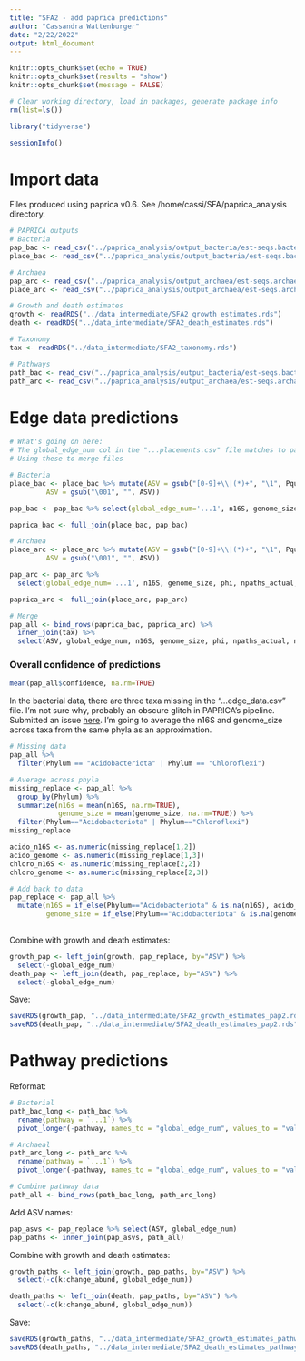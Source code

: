 ```yaml
---
title: "SFA2 - add paprica predictions"
author: "Cassandra Wattenburger"
date: "2/22/2022"
output: html_document
---
```


```r
knitr::opts_chunk$set(echo = TRUE)
knitr::opts_chunk$set(results = "show")
knitr::opts_chunk$set(message = FALSE)
```

```r
# Clear working directory, load in packages, generate package info
rm(list=ls())

library("tidyverse")

sessionInfo()
```

# Import data

Files produced using paprica v0.6. See /home/cassi/SFA/paprica_analysis directory.

```r
# PAPRICA outputs
# Bacteria
pap_bac <- read_csv("../paprica_analysis/output_bacteria/est-seqs.bacteria.edge_data.csv")
place_bac <- read_csv("../paprica_analysis/output_bacteria/est-seqs.bacteria.combined_16S.bacteria.tax.placements.csv")

# Archaea
pap_arc <- read_csv("../paprica_analysis/output_archaea/est-seqs.archaea.edge_data.csv")
place_arc <- read_csv("../paprica_analysis/output_archaea/est-seqs.archaea.combined_16S.archaea.tax.placements.csv")

# Growth and death estimates
growth <- readRDS("../data_intermediate/SFA2_growth_estimates.rds")
death <- readRDS("../data_intermediate/SFA2_death_estimates.rds")

# Taxonomy
tax <- readRDS("../data_intermediate/SFA2_taxonomy.rds")

# Pathways
path_bac <- read_csv("../paprica_analysis/output_bacteria/est-seqs.bacteria.pathways.csv")
path_arc <- read_csv("../paprica_analysis/output_archaea/est-seqs.archaea.pathways.csv")
```

# Edge data predictions

```r
# What's going on here:
# The global_edge_num col in the "...placements.csv" file matches to part of the string in the Pquery col in the "...edge_data.csv" file
# Using these to merge files

# Bacteria
place_bac <- place_bac %>% mutate(ASV = gsub("[0-9]+\\|(*)+", "\1", Pquery),
         ASV = gsub("\001", "", ASV))

pap_bac <- pap_bac %>% select(global_edge_num='...1', n16S, genome_size, phi, npaths_actual, nec_actual, confidence, branch_length)

paprica_bac <- full_join(place_bac, pap_bac)

# Archaea
place_arc <- place_arc %>% mutate(ASV = gsub("[0-9]+\\|(*)+", "\1", Pquery),
         ASV = gsub("\001", "", ASV))

pap_arc <- pap_arc %>% 
  select(global_edge_num='...1', n16S, genome_size, phi, npaths_actual, nec_actual, confidence, branch_length)

paprica_arc <- full_join(place_arc, pap_arc)

# Merge
pap_all <- bind_rows(paprica_bac, paprica_arc) %>% 
  inner_join(tax) %>% 
  select(ASV, global_edge_num, n16S, genome_size, phi, npaths_actual, nec_actual, confidence, branch_length, Domain:Species)
```

### Overall confidence of predictions

```r
mean(pap_all$confidence, na.rm=TRUE)
```

In the bacterial data, there are three taxa missing in the "...edge_data.csv" file. I'm not sure why, probably an obscure glitch in PAPRICA's pipeline. Submitted an issue [here](https://github.com/bowmanjeffs/paprica/issues/91). I'm going to average the n16S and genome_size across taxa from the same phyla as an approximation.

```r
# Missing data
pap_all %>% 
  filter(Phylum == "Acidobacteriota" | Phylum == "Chloroflexi")

# Average across phyla
missing_replace <- pap_all %>% 
  group_by(Phylum) %>% 
  summarize(n16s = mean(n16S, na.rm=TRUE),
            genome_size = mean(genome_size, na.rm=TRUE)) %>% 
  filter(Phylum=="Acidobacteriota" | Phylum=="Chloroflexi")
missing_replace

acido_n16S <- as.numeric(missing_replace[1,2])
acido_genome <- as.numeric(missing_replace[1,3])
chloro_n16S <- as.numeric(missing_replace[2,2])
chloro_genome <- as.numeric(missing_replace[2,3])

# Add back to data
pap_replace <- pap_all %>% 
  mutate(n16S = if_else(Phylum=="Acidobacteriota" & is.na(n16S), acido_n16S, if_else(Phylum=="Chloroflexi" & is.na(n16S), chloro_n16S, n16S)),
         genome_size = if_else(Phylum=="Acidobacteriota" & is.na(genome_size), acido_genome, if_else(Phylum=="Chloroflexi" & is.na(genome_size),
                                                                                                     chloro_genome, genome_size)))
```

Combine with growth and death estimates:

```r
growth_pap <- left_join(growth, pap_replace, by="ASV") %>% 
  select(-global_edge_num)
death_pap <- left_join(death, pap_replace, by="ASV") %>% 
  select(-global_edge_num)
```

Save:

```r
saveRDS(growth_pap, "../data_intermediate/SFA2_growth_estimates_pap2.rds")
saveRDS(death_pap, "../data_intermediate/SFA2_death_estimates_pap2.rds")
```

# Pathway predictions

Reformat:

```r
# Bacterial
path_bac_long <- path_bac %>%
  rename(pathway = `...1`) %>% 
  pivot_longer(-pathway, names_to = "global_edge_num", values_to = "value")

# Archaeal
path_arc_long <- path_arc %>%
  rename(pathway = `...1`) %>% 
  pivot_longer(-pathway, names_to = "global_edge_num", values_to = "value")

# Combine pathway data
path_all <- bind_rows(path_bac_long, path_arc_long)
```

Add ASV names:

```r
pap_asvs <- pap_replace %>% select(ASV, global_edge_num)
pap_paths <- inner_join(pap_asvs, path_all)
```

Combine with growth and death estimates:

```r
growth_paths <- left_join(growth, pap_paths, by="ASV") %>% 
  select(-c(k:change_abund, global_edge_num))

death_paths <- left_join(death, pap_paths, by="ASV") %>% 
  select(-c(k:change_abund, global_edge_num))
```

Save:

```r
saveRDS(growth_paths, "../data_intermediate/SFA2_growth_estimates_pathways.rds")
saveRDS(death_paths, "../data_intermediate/SFA2_death_estimates_pathways.rds")
```



